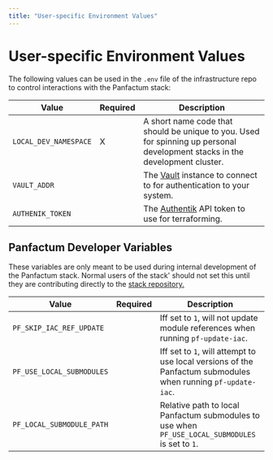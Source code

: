 ```yaml
---
title: "User-specific Environment Values"
---
```


# User-specific Environment Values

The following values can be used in the `.env` file of the infrastructure repo to control interactions with the Panfactum stack:

| Value                 | Required | Description                                                                                                                  |
| --------------------- | -------- | ---------------------------------------------------------------------------------------------------------------------------- |
| `LOCAL_DEV_NAMESPACE` | X        | A short name code that should be unique to you. Used for spinning up personal development stacks in the development cluster. |
| `VAULT_ADDR`          |          | The [Vault](https://www.vaultproject.io/) instance to connect to for authentication to your system.                          |
| `AUTHENIK_TOKEN`      |          | The [Authentik](https://goauthentik.io/) API token to use for terraforming.                                                  |

## Panfactum Developer Variables

These variables are only meant to be used during internal development of the Panfactum stack. Normal users of the stack'
should not set this until they are contributing directly to the [stack repository.](https://github.com/Panfactum/stack)

| Value                     | Required | Description                                                                                                  |
| ------------------------- | -------- | ------------------------------------------------------------------------------------------------------------ |
| `PF_SKIP_IAC_REF_UPDATE`  |          | Iff set to `1`, will not update module references when running `pf-update-iac`.                              |
| `PF_USE_LOCAL_SUBMODULES` |          | Iff set to `1`, will attempt to use local versions of the Panfactum submodules when running `pf-update-iac`. |
| `PF_LOCAL_SUBMODULE_PATH` |          | Relative path to local Panfactum submodules to use when `PF_USE_LOCAL_SUBMODULES` is set to `1`.             |
